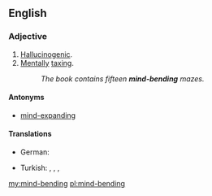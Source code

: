 ==English==

===Adjective===
{{en-adj|head=[[mind]]-[[bending]]}}

# [[hallucinogenic|Hallucinogenic]].
# [[mental|Mentally]] [[taxing]].
#: ''The book contains fifteen '''mind-bending''' mazes.''

====Antonyms====
* [[mind-expanding]]

====Translations====
{{trans-top}}
* German: {{t|de|bewusstseinsverändernd}}
{{trans-mid}}
* Turkish: {{l|tr|aklı}} {{t|tr|karıştıran}}, {{t|tr|bunaltıcı}}, {{l|tr|hayal}} {{t|tr|gördüren}}, {{t|tr|şaşırtıcı}}
{{trans-bottom}}

[[my:mind-bending]]
[[pl:mind-bending]]